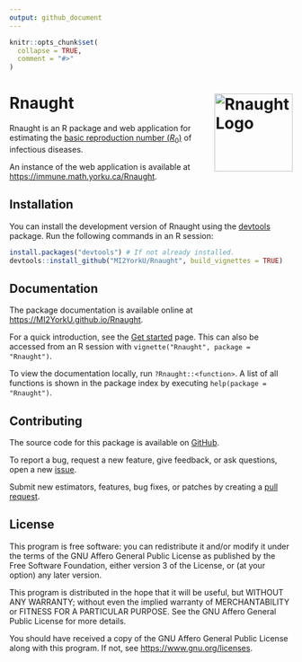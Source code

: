```yaml
---
output: github_document
---
```


<!-- README.md is generated from README.Rmd. Please edit that file. -->

```r
knitr::opts_chunk$set(
  collapse = TRUE,
  comment = "#>"
)
```

# Rnaught <a href="https://MI2YorkU.github.io/Rnaught"><img src="man/figures/logo.svg" align="right" height="139" alt="Rnaught Logo"></a>

Rnaught is an R package and web application for estimating the
[basic reproduction number (*R*<sub>0</sub>)](
https://en.wikipedia.org/wiki/Basic_reproduction_number) of infectious diseases.

An instance of the web application is available at
<https://immune.math.yorku.ca/Rnaught>.


## Installation

You can install the development version of Rnaught using the [devtools](
https://devtools.r-lib.org) package. Run the following commands in an R session:

``` r
install.packages("devtools") # If not already installed.
devtools::install_github("MI2YorkU/Rnaught", build_vignettes = TRUE)
```


## Documentation

The package documentation is available online at
<https://MI2YorkU.github.io/Rnaught>.

For a quick introduction, see the [Get started](
https://MI2YorkU.github.io/Rnaught/articles/Rnaught.html) page. This can also be
accessed from an R session with `vignette("Rnaught", package = "Rnaught")`.

To view the documentation locally, run `?Rnaught::<function>`. A list of all
functions is shown in the package index by executing
`help(package = "Rnaught")`.


## Contributing

The source code for this package is available on
[GitHub](https://github.com/MI2YorkU/Rnaught). 

To report a bug, request a new feature, give feedback, or ask questions, open a
new [issue](https://github.com/MI2YorkU/Rnaught/issues).

Submit new estimators, features, bug fixes, or patches by creating a
[pull request](https://github.com/MI2YorkU/Rnaught/pulls).


## License

This program is free software: you can redistribute it and/or modify it under
the terms of the GNU Affero General Public License as published by the Free
Software Foundation, either version 3 of the License, or (at your option) any
later version.

This program is distributed in the hope that it will be useful, but WITHOUT ANY
WARRANTY; without even the implied warranty of MERCHANTABILITY or FITNESS FOR A
PARTICULAR PURPOSE. See the GNU Affero General Public License for more details.

You should have received a copy of the GNU Affero General Public License along
with this program. If not, see <https://www.gnu.org/licenses>.

